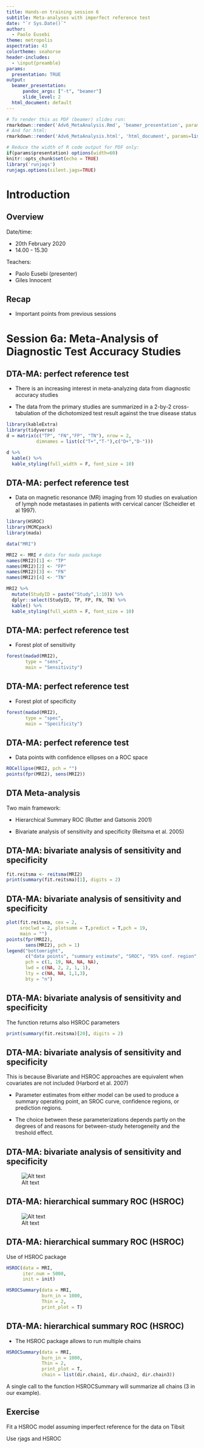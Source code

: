 ```yaml
---
title: Hands-on training session 6
subtitle: Meta-analyses with imperfect reference test
date: "`r Sys.Date()`"
author:
  - Paolo Eusebi
theme: metropolis
aspectratio: 43
colortheme: seahorse
header-includes: 
  - \input{preamble}
params:
  presentation: TRUE
output:
  beamer_presentation:
      pandoc_args: ["-t", "beamer"]
      slide_level: 2
  html_document: default
---
```


```r
# To render this as PDF (beamer) slides run:
rmarkdown::render('Adv6_MetaAnalysis.Rmd', 'beamer_presentation', params=list(presentation=TRUE))
# And for html:
rmarkdown::render('Adv6_MetaAnalysis.html', 'html_document', params=list(presentation=FALSE))
```

```r
# Reduce the width of R code output for PDF only:
if(params$presentation) options(width=60)
knitr::opts_chunk$set(echo = TRUE)
library('runjags')
runjags.options(silent.jags=TRUE)
```


# Introduction

## Overview

Date/time:

  - 20th February 2020
  - 14.00 - 15.30

Teachers:

  - Paolo Eusebi (presenter)
  - Giles Innocent

## Recap

- Important points from previous sessions

# Session 6a: Meta-Analysis of Diagnostic Test Accuracy Studies

## DTA-MA: perfect reference test

- There is an increasing interest in meta-analyzing data from diagnostic accuracy studies

- The data from the primary studies are summarized in a 2-by-2 cross-tabulation of the dichotomized test result against the true disease status

```r
library(kableExtra)
library(tidyverse)
d = matrix(c("TP", "FN","FP", "TN"), nrow = 2,
           dimnames = list(c("T+","T-"),c("D+","D-")))

d %>%
  kable() %>%
  kable_styling(full_width = F, font_size = 10)
```

## DTA-MA: perfect reference test

- Data on magnetic resonance (MR) imaging from 10 studies on evaluation of lymph node metastases in patients with cervical cancer (Scheidler et al 1997).

```r
library(HSROC)
library(MCMCpack)
library(mada)

data("MRI")

MRI2 <- MRI # data for mada package
names(MRI2)[1] <- "TP"
names(MRI2)[2] <- "FP"
names(MRI2)[3] <- "FN"
names(MRI2)[4] <- "TN"

MRI2 %>%
  mutate(StudyID = paste("Study",1:10)) %>%
  dplyr::select(StudyID, TP, FP, FN, TN) %>%
  kable() %>%
  kable_styling(full_width = F, font_size = 10) 
```

## DTA-MA: perfect reference test

- Forest plot of sensitivity

```r
forest(madad(MRI2),
       type = "sens",
       main = "Sensitivity")
```

## DTA-MA: perfect reference test

- Forest plot of specificity

```r
forest(madad(MRI2),
       type = "spec",
       main = "Specificity")
```

## DTA-MA: perfect reference test

- Data points with confidence ellipses on a ROC space

```r
ROCellipse(MRI2, pch = "")
points(fpr(MRI2), sens(MRI2))
```

## DTA Meta-analysis

Two main framework:

- Hierarchical Summary ROC (Rutter and Gatsonis 2001) 

- Bivariate analysis of sensitivity and specificity (Reitsma et al. 2005)


## DTA-MA: bivariate analysis of sensitivity and specificity

```r
fit.reitsma <- reitsma(MRI2)
print(summary(fit.reitsma)[1], digits = 2)
```

## DTA-MA: bivariate analysis of sensitivity and specificity

```r
plot(fit.reitsma, cex = 2,
     sroclwd = 2, plotsumm = T,predict = T,pch = 19,
     main = "")
points(fpr(MRI2),
       sens(MRI2), pch = 1)
legend("bottomright",
       c("data points", "summary estimate", "SROC", "95% conf. region", "95% pred.region"),
       pch = c(1, 19, NA, NA, NA),
       lwd = c(NA, 2, 2, 1, 1),
       lty = c(NA, NA, 1,1,3),
       bty = "n")
```

## DTA-MA: bivariate analysis of sensitivity and specificity

The function returns also HSROC parameters

```r
print(summary(fit.reitsma)[20], digits = 2)
```

## DTA-MA: bivariate analysis of sensitivity and specificity

This is because Bivariate and HSROC approaches are equivalent when covariates are not included (Harbord et al. 2007)

- Parameter estimates from either model can be used to produce a summary operating
point, an SROC curve, confidence regions, or prediction regions. 

- The choice between these parameterizations depends partly on the degrees of and reasons for between-study heterogeneity and the treshold effect.

## DTA-MA: bivariate analysis of sensitivity and specificity

![Alt text](/Users/paoloeusebi/Desktop/Lavoro/Harmony/Athens2020/DTA Meta-analysis/images/bivariate.png)

## DTA-MA: hierarchical summary ROC (HSROC)

![Alt text](/Users/paoloeusebi/Desktop/Lavoro/Harmony/Athens2020/DTA Meta-analysis/images/hsroc.png)


## DTA-MA: hierarchical summary ROC (HSROC)

Use of HSROC package

```r
HSROC(data = MRI,
      iter.num = 5000,
      init = init)

HSROCSummary(data = MRI,
             burn_in = 1000,
             Thin = 2,
             print_plot = T)
```


## DTA-MA: hierarchical summary ROC (HSROC)

- The HSROC package allows to run multiple chains

```r
HSROCSummary(data = MRI,
             burn_in = 1000,
             Thin = 2,
             print_plot = T, 
             chain = list(dir.chain1, dir.chain2, dir.chain3))
```

A single call to the function HSROCSummary will summarize all chains (3 in our example).

## Exercise 

Fit a HSROC model assuming imperfect reference for the data on Tibsit

Use rjags and HSROC 

